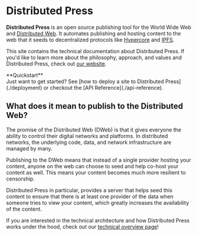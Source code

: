 
# Distributed Press 

**Distributed Press** is an open source publishing tool for the World Wide Web and [Distributed Web](https://getdweb.net). 
It automates publishing and hosting content to the web that it seeds to decentralized protocols like [Hypercore](https://hypercore-protocol.org/) and [IPFS](https://ipfs.io).

This site contains the technical documentation about Distributed Press. If you'd like to learn more about the philosophy, approach, and values and Distributed Press, check out [our website](https://distributed.press/).

<Callout type="info">
**Quickstart** <br/>
Just want to get started? See [how to deploy a site to Distributed Press](./deployment) or checkout the [API Reference](./api-reference).
</Callout>

## What does it mean to publish to the Distributed Web? 
The promise of the Distributed Web (DWeb) is that it gives everyone the ability to control their digital networks and platforms.
In distributed networks, the underlying code, data, and network infrastructure are managed by many.

Publishing to the DWeb means that instead of a single provider hosting your content, anyone on the web can choose to seed and help co-host 
your content as well. This means your content becomes much more resilient to censorship.

Distributed Press in particular, provides a server that helps seed this content to ensure that there is at least one provider of the data
when someone tries to view your content, which greatly increases the availability of the content.

If you are interested in the technical architecture and how Distributed Press works under the hood, check out our [technical overview page](./overview)! 
